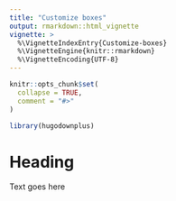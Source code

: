 ```yaml
---
title: "Customize boxes"
output: rmarkdown::html_vignette
vignette: >
  %\VignetteIndexEntry{Customize-boxes}
  %\VignetteEngine{knitr::rmarkdown}
  %\VignetteEncoding{UTF-8}
---
```


```r
knitr::opts_chunk$set(
  collapse = TRUE,
  comment = "#>"
)
```

```r
library(hugodownplus)
```

# Heading

Text goes here
